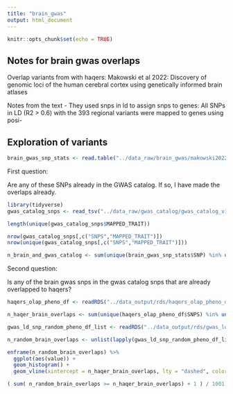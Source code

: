 ```yaml
---
title: "brain_gwas"
output: html_document
---
```


```r
knitr::opts_chunk$set(echo = TRUE)
```

## Notes for brain gwas overlaps

Overlap variants from with haqers:
Makowski et al 2022: Discovery of genomic loci of the human cerebral cortex using genetically informed brain atlases
 
Notes from the text
- They used snps in ld to assign snps to genes: All SNPs in LD (R2 > 0.6) with the 393 regional variants were mapped to genes using posi-


## Exploration of variants

```r
brain_gwas_snp_stats <- read.table("../data_raw/brain_gwas/makowski2022/S2-Table 1.csv",skip = 1,header = T,sep = ",")

```

First question:

Are any of these SNPs already in the GWAS catalog. If so, I have made the overlaps already.

```r
library(tidyverse)
gwas_catalog_snps <- read_tsv("../data_raw/gwas_catalog/gwas_catalog_v1.0.2-associations_e105_r2021-12-21.tsv")

length(unique(gwas_catalog_snps$MAPPED_TRAIT))

nrow(gwas_catalog_snps[,c("SNPS","MAPPED_TRAIT")])
nrow(unique(gwas_catalog_snps[,c("SNPS","MAPPED_TRAIT")]))

```

```r
n_brain_and_gwas_catalog <- sum(unique(brain_gwas_snp_stats$SNP) %in% unique(gwas_catalog_snps$SNPS))
```

Second question: 

Is any of the brain gwas snps in the gwas catalog snps that are already overlapped to haqers?
```r
haqers_olap_pheno_df <- readRDS("../data_output/rds/haqers_olap_pheno_df.Rds")

n_haqer_brain_overlaps <- sum(unique(haqers_olap_pheno_df$SNPS) %in% unique(brain_gwas_snp_stats$SNP))
```


```r
gwas_ld_snp_random_pheno_df_list <- readRDS("../data_output/rds/gwas_ld_snp_random_pheno_df_list.Rds")

```

```r
n_random_brain_overlaps <- unlist(lapply(gwas_ld_snp_random_pheno_df_list, function(x) sum(unique(x$SNPS) %in% unique(brain_gwas_snp_stats$SNP))))

```

```r
enframe(n_random_brain_overlaps) %>%
  ggplot(aes(value)) +
  geom_histogram() +
  geom_vline(xintercept = n_haqer_brain_overlaps, lty = "dashed", color = "red")
```
```r
( sum( n_random_brain_overlaps >= n_haqer_brain_overlaps) + 1 ) / 1001
```

